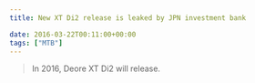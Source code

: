 ---
title: New XT Di2 release is leaked by JPN investment bank

date: 2016-03-22T00:11:00+00:00
tags: ["MTB"]
---

> In 2016, Deore XT Di2 will release.

<Amzn asin="B01HI6NGFE" />
